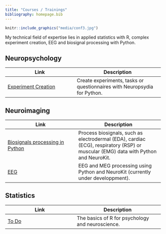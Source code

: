 ```yaml
---
title: "Courses / Trainings"
bibliography: homepage.bib
---
```


```r
knitr::include_graphics("media/conf3.jpg")
```


My technical field of expertise lies in applied statistics with R, complex experiment creation, EEG and biosignal processing with Python.




## Neuropsychology

| Link          | Description |
|------------------------------|--------------------------------------|
| [Experiment Creation](http://neuropsydia.readthedocs.io/en/latest/tutorials/index.html)| Create experiments, tasks or questionnaires with Neuropsydia for Python.| 


## Neuroimaging

| Link          | Description |
|------------------------------|------------------------------------|
| [Biosignals processing in Python](http://neurokit.readthedocs.io/en/latest/tutorials/Bio.html)| Process biosignals, such as electrodermal (EDA), cardiac (ECG), respiratory (RSP) or muscular (EMG) data with Python and NeuroKit.
| [EEG](http://neurokit.readthedocs.io/en/latest/tutorials/EEG.html) | EEG and MEG processing using Python and NeuroKit (currently under developpment).|

## Statistics

| Link          | Description |
|------------------------------|--------------------------------------|
| [To Do](http://rpubs.com/YaRrr/MLTutorial)| The basics of R for psychology and neuroscience.| 



